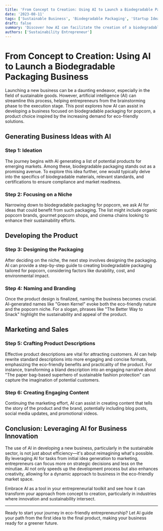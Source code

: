 ```yaml
---
title: 'From Concept to Creation: Using AI to Launch a Biodegradable Packaging Business'
date: '2023-08-11'
tags: ['Sustainable Business', 'Biodegradable Packaging', 'Startup Ideas', 'AI Innovation']
draft: false
summary: 'Discover how AI can facilitate the creation of a biodegradable packaging business, from generating initial product ideas to crafting engaging product descriptions.'
authors: ['Sustainability Entrepreneur']
---
```


# From Concept to Creation: Using AI to Launch a Biodegradable Packaging Business

Launching a new business can be a daunting endeavor, especially in the field of sustainable goods. However, artificial intelligence (AI) can streamline this process, helping entrepreneurs from the brainstorming phase to the execution stage. This post explores how AI can assist in developing a business focused on biodegradable packaging for popcorn, a product choice inspired by the increasing demand for eco-friendly solutions.

## Generating Business Ideas with AI

### Step 1: Ideation
The journey begins with AI generating a list of potential products for emerging markets. Among these, biodegradable packaging stands out as a promising avenue. To explore this idea further, one would typically delve into the specifics of biodegradable materials, relevant standards, and certifications to ensure compliance and market readiness.

### Step 2: Focusing on a Niche
Narrowing down to biodegradable packaging for popcorn, we ask AI for ideas that could benefit from such packaging. The list might include organic popcorn brands, gourmet popcorn shops, and cinema chains looking to enhance their sustainability efforts.

## Developing the Product

### Step 3: Designing the Packaging
After deciding on the niche, the next step involves designing the packaging. AI can provide a step-by-step guide to creating biodegradable packaging tailored for popcorn, considering factors like durability, cost, and environmental impact.

### Step 4: Naming and Branding
Once the product design is finalized, naming the business becomes crucial. AI-generated names like "Green Kernel" evoke both the eco-friendly nature and the popcorn niche. For a slogan, phrases like "The Better Way to Snack" highlight the sustainability and appeal of the product.

## Marketing and Sales

### Step 5: Crafting Product Descriptions
Effective product descriptions are vital for attracting customers. AI can help rewrite standard descriptions into more engaging and concise formats, emphasizing the eco-friendly benefits and practicality of the product. For instance, transforming a bland description into an engaging narrative about "The paper bag-based superhero of sustainable fashion protection" can capture the imagination of potential customers.

### Step 6: Creating Engaging Content
Continuing the marketing effort, AI can assist in creating content that tells the story of the product and the brand, potentially including blog posts, social media updates, and promotional videos.

## Conclusion: Leveraging AI for Business Innovation

The use of AI in developing a new business, particularly in the sustainable sector, is not just about efficiency—it's about reimagining what's possible. By leveraging AI for tasks from initial idea generation to marketing, entrepreneurs can focus more on strategic decisions and less on the minutiae. AI not only speeds up the development process but also enhances creativity, allowing for a dynamic approach to business in the eco-friendly market space.

Embrace AI as a tool in your entrepreneurial toolkit and see how it can transform your approach from concept to creation, particularly in industries where innovation and sustainability intersect.

---

Ready to start your journey in eco-friendly entrepreneurship? Let AI guide your path from the first idea to the final product, making your business ready for a greener future.

